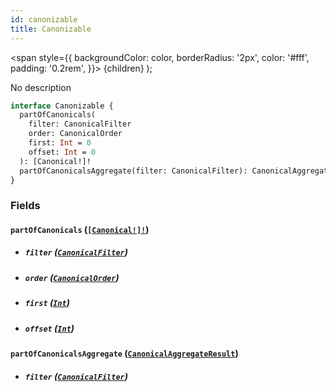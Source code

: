 ```yaml
---
id: canonizable
title: Canonizable
---
```


<span
style={{
      backgroundColor: color,
      borderRadius: '2px',
      color: '#fff',
      padding: '0.2rem',
    }}>
{children}
</span>
);

No description

```graphql
interface Canonizable {
  partOfCanonicals(
    filter: CanonicalFilter
    order: CanonicalOrder
    first: Int = 0
    offset: Int = 0
  ): [Canonical!]!
  partOfCanonicalsAggregate(filter: CanonicalFilter): CanonicalAggregateResult
}
```

### Fields

#### `partOfCanonicals` ([`[Canonical!]!`](/docs/schema/objects/canonical))

- ##### `filter` ([`CanonicalFilter`](/docs/schema/inputs/canonical-filter))

- ##### `order` ([`CanonicalOrder`](/docs/schema/inputs/canonical-order))

- ##### `first` ([`Int`](/docs/schema/scalars/int))

- ##### `offset` ([`Int`](/docs/schema/scalars/int))

#### `partOfCanonicalsAggregate` ([`CanonicalAggregateResult`](/docs/schema/objects/canonical-aggregate-result))

- ##### `filter` ([`CanonicalFilter`](/docs/schema/inputs/canonical-filter))

